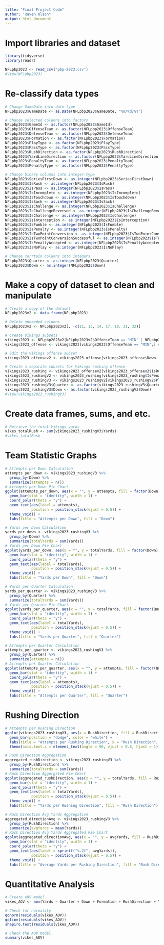 ---
title: "Final Project Code"
author: "Raven Olson"
output: html_document
---

# Import libraries and dataset
```{r}
library(tidyverse)
library(readr)

NFLpbp2023 <- read_csv("pbp-2023.csv")
#View(NFLpbp2023)
```

# Re-classify data types
```{r}
# Change GameDate into date-type
NFLpbp2023$GameDate <- as.Date(NFLpbp2023$GameDate, "%m/%d/%Y")

# Change selected columns into factors
NFLpbp2023$GameId <- as.factor(NFLpbp2023$GameId)
NFLpbp2023$OffenseTeam <- as.factor(NFLpbp2023$OffenseTeam)
NFLpbp2023$DefenseTeam <- as.factor(NFLpbp2023$DefenseTeam)
NFLpbp2023$Formation <- as.factor(NFLpbp2023$Formation)
NFLpbp2023$PlayType <- as.factor(NFLpbp2023$PlayType)
NFLpbp2023$PassType <- as.factor(NFLpbp2023$PassType)
NFLpbp2023$RushDirection <- as.factor(NFLpbp2023$RushDirection)
NFLpbp2023$YardLineDirection <- as.factor(NFLpbp2023$YardLineDirection)
NFLpbp2023$PenaltyTeam <- as.factor(NFLpbp2023$PenaltyTeam)
NFLpbp2023$PenaltyType <- as.factor(NFLpbp2023$PenaltyType)

# Change binary columns into integer-type
NFLpbp2023$SeriesFirstDown <- as.integer(NFLpbp2023$SeriesFirstDown)
NFLpbp2023$IsRush <- as.integer(NFLpbp2023$IsRush)
NFLpbp2023$IsPass <- as.integer(NFLpbp2023$IsPass)
NFLpbp2023$IsIncomplete <- as.integer(NFLpbp2023$IsIncomplete)
NFLpbp2023$IsTouchdown <- as.integer(NFLpbp2023$IsTouchdown)
NFLpbp2023$IsSack <- as.integer(NFLpbp2023$IsSack)
NFLpbp2023$IsChallenge <- as.integer(NFLpbp2023$IsChallenge)
NFLpbp2023$IsChallengeReversed <- as.integer(NFLpbp2023$IsChallengeReversed)
NFLpbp2023$IsChallenge <- as.integer(NFLpbp2023$IsChallenge)
NFLpbp2023$IsInterception <- as.integer(NFLpbp2023$IsInterception)
NFLpbp2023$IsFumble <- as.integer(NFLpbp2023$IsFumble)
NFLpbp2023$IsPenalty <- as.integer(NFLpbp2023$IsPenalty)
NFLpbp2023$IsTwoPointConversion <- as.integer(NFLpbp2023$IsTwoPointConversion)
NFLpbp2023$IsTwoPointConversionSuccessful <- as.integer(NFLpbp2023$IsTwoPointConversionSuccessful)
NFLpbp2023$IsPenaltyAccepted <- as.integer(NFLpbp2023$IsPenaltyAccepted)
NFLpbp2023$IsNoPlay <- as.integer(NFLpbp2023$IsNoPlay)

# Change cerrtain columns into integers
NFLpbp2023$Quarter <- as.integer(NFLpbp2023$Quarter)
NFLpbp2023$Down <- as.integer(NFLpbp2023$Down)

```

# Make a copy of dataset to clean and manipulate
```{r}
# Create a copy of the dataset
NFLpbp2023v2 <- data.frame(NFLpbp2023)

# Delete unneeded columns
NFLpbp2023v2 <- NFLpbp2023v2[, -c(11, 13, 14, 17, 18, 31, 32)]

# Create Vikings subsets
vikings2023 <- NFLpbp2023v2[NFLpbp2023v2$OffenseTeam == "MIN" | NFLpbp2023v2$DefenseTeam == "MIN", ] # Vikings offense and defense
vikings2023_offense <- vikings2023[vikings2023$OffenseTeam == "MIN",] # Vikings offense

# Edit the Vikings offense subset
vikings2023_offensev2 <- vikings2023_offense[vikings2023_offense$Down != 0,] # Removes timeouts, kickoffs, etc. 

# Create a separate subsets for Vikings rushing offense
vikings2023_rushing <- vikings2023_offensev2[vikings2023_offensev2$IsRush == 1,]
vikings2023_rushingV2 <- vikings2023_rushing[vikings2023_rushing$IsPenaltyAccepted != 1,]
vikings2023_rushingV3 <- vikings2023_rushingV2[vikings2023_rushingV2$PlayType == "RUSH",]
vikings2023_rushingV3$Quarter <- as.factor(vikings2023_rushingV3$Quarter)
vikings2023_rushingV3$Down <- as.factor(vikings2023_rushingV3$Down)
#View(vikings2023_rushingV3)

```

# Create data frames, sums, and etc.
```{r}
# Retrieve the total Vikings yards
vikes_totalRush <- sum(vikings2023_rushingV3$Yards)
#vikes_totalRush

```

# Team Statistic Graphs
```{r}
# Attempts per Down Calculation
attempts_per_down <- vikings2023_rushingV3 %>%
  group_by(Down) %>%
  summarize(attempts = n())
# Attempts per Down Pie Chart
ggplot(attempts_per_down, aes(x = "", y = attempts, fill = factor(Down))) +
  geom_bar(stat = "identity", width = 1) +
  coord_polar(theta = "y") +
  geom_text(aes(label = attempts),
            position = position_stack(vjust = 0.5)) +
  theme_void() +
  labs(title = "Attempts per Down", fill = "Down")

# Yards per Down Calculation
yards_per_down <- vikings2023_rushingV3 %>%
  group_by(Down) %>%
  summarize(totalYards = sum(Yards))
# Yards per Down Pie Chart
ggplot(yards_per_down, aes(x = "", y = totalYards, fill = factor(Down))) +
  geom_bar(stat = "identity", width = 1) +
  coord_polar(theta = "y") +
  geom_text(aes(label = totalYards),
            position = position_stack(vjust = 0.5)) +
  theme_void() +
  labs(title = "Yards per Down", fill = "Down")

# Yards per Quarter Calculation
yards_per_quarter <- vikings2023_rushingV3 %>%
  group_by(Quarter) %>%
  summarize(totalYards = sum(Yards))
# Yards per Quarter Pie Chart
ggplot(yards_per_quarter, aes(x = "", y = totalYards, fill = factor(Quarter))) +
  geom_bar(stat = "identity", width = 1) +
  coord_polar(theta = "y") +
  geom_text(aes(label = totalYards),
            position = position_stack(vjust = 0.5)) +
  theme_void() +
  labs(title = "Yards per Quarter", fill = "Quarter")

# Attempts per Quarter Calculation
attempts_per_quarter <- vikings2023_rushingV3 %>%
  group_by(Quarter) %>%
  summarize(attempts = n())
# Attempts per Quarter Calculation
ggplot(attempts_per_quarter, aes(x = "", y = attempts, fill = factor(Quarter))) +
  geom_bar(stat = "identity", width = 1) +
  coord_polar(theta = "y") +
  geom_text(aes(label = attempts),
            position = position_stack(vjust = 0.5)) +
  theme_void() +
  labs(title = "Attempts per Quarter", fill = "Quarter")
```

# Rushing Direction
```{r}
# Attempts per Rushing Direction
ggplot(vikings2023_rushingV3, aes(x = RushDirection, fill = RushDirection)) +
  geom_bar(position = "dodge", color = "white") +
  labs(title = "Attempts per Rushing Direction", x = "Rush Direction", y = "Frequency", fill = "Rush Direction") +
  theme(axis.text.x = element_text(angle = 90, vjust = 0.5, hjust = 1))

# Rush Direction Aggregation
aggregated_rushDirection <- vikings2023_rushingV3 %>%
  group_by(RushDirection) %>%
  summarize(totalYards = sum(Yards))
# Rush Direction Aggergated Pie CHart
ggplot(aggregated_rushDirection, aes(x = "", y = totalYards, fill = RushDirection)) +
  geom_bar(stat = "identity", width = 1) +
  coord_polar(theta = "y") +
  geom_text(aes(label = totalYards),
            position = position_stack(vjust = 0.5)) +
  theme_void() +
  labs(title = "Yards per Rushing Direction", fill = "Rush Direction")

# Rush Direction Avg Yards Aggregation
aggregated_directionAvg <- vikings2023_rushingV3 %>%
  group_by(RushDirection) %>%
  summarize(avgYards = mean(Yards))
# Rush Direction Avg Yards Aggregated Pie Chart
ggplot(aggregated_directionAvg, aes(x = "", y = avgYards, fill = RushDirection)) +
  geom_bar(stat = "identity", width = 1) +
  coord_polar(theta = "y") +
  geom_text(aes(label = sprintf("%.2f", avgYards)),
            position = position_stack(vjust = 0.5)) +
  theme_void() +
  labs(title = "Average Yards per Rushing Direction", fill = "Rush Direction")
```


# Quantitative Analysis
```{r}
# Create AOV model
vikes_AOV <- aov(Yards ~ Quarter + Down + Formation + RushDirection + YardLineDirection, data = vikings2023_rushingV3)

# Check for normality
qqnorm(residuals(vikes_AOV))
qqline(residuals(vikes_AOV))
shapiro.test(residuals(vikes_AOV))

# Check the AOV model
summary(vikes_AOV)

```

